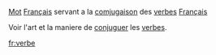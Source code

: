 [[Mot]] [[Français]] servant a la [[comjugaison]] des [[verbes]] [[Français]]

Voir l'art et la maniere de [[conjuguer]] les [[verbes]].

[[fr:verbe]]